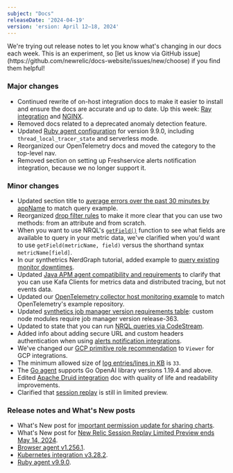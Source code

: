 ```yaml
---
subject: "Docs"
releaseDate: '2024-04-19'
version: 'ersion: April 12–18, 2024'
---
```


<Callout variant="important">
We're trying out release notes to let you know what's changing in our docs each week. This is an experiment, so [let us know via GitHub issue](https://github.com/newrelic/docs-website/issues/new/choose) if you find them helpful!
</Callout>

### Major changes

* Continued rewrite of on-host integration docs to make it easier to install and ensure the docs are accurate and up to date. Up this week: [Ray integration](/docs/infrastructure/host-integrations/host-integrations-list/ray-integration) and [NGINX](/install/nginx).
* Removed docs related to a deprecated anomaly detection feature.
* Updated [Ruby agent configuration](/docs/apm/agents/ruby-agent/configuration/ruby-agent-configuration) for version 9.9.0, including `thread_local_tracer_state` and serverless mode.
* Reorganized our OpenTelemetry docs and moved the category to the top-level nav.
* Removed section on setting up Freshservice alerts notification integration, because we no longer support it.

### Minor changes

* Updated section title to [average errors over the past 30 minutes by appName](/docs/nrql/using-nrql/rate-function/#average-appname-errors) to match query example.
* Reorganized [drop filter rules](/docs/logs/ui-data/drop-data-drop-filter-rules/#create) to make it more clear that you can use two methods: from an attribute and from scratch.
* When you want to use NRQL's [`getField()`](/docs/data-apis/understand-data/metric-data/query-metric-data-type/#use-getfield) function to see what fields are available to query in your metric data, we've clarified when you'd want to use `getField(metricName, field)` versus the shorthand syntax `metricName[field]`.
* In our synthetrics NerdGraph tutorial, added example to [query existing monitor downtimes](/docs/apis/nerdgraph/examples/nerdgraph-synthetics-tutorial/#downtime-query).
* Updated [Java APM agent compatibility and requirements](/docs/apm/agents/java-agent/getting-started/compatibility-requirements-java-agent) to clarify that you can use Kafa Clients for metrics data and distributed tracing, but not events data.
* Updated our [OpenTelemetry collector host monitoring example](/docs/more-integrations/open-source-telemetry-integrations/opentelemetry/collector/opentelemetry-collector-infra-hosts/#host-receiver) to match OpenTelemetry's example repository.
* Updated [synthetics job manager version requirements table](/docs/synthetics/synthetic-monitoring/private-locations/job-manager-transition-guide/#requirements): custom node modules require job manager version release-363.
* Updated to state that you can run [NRQL queries via CodeStream](/docs/codestream/start-here/what-is-codestream).
* Added info about adding secure URL and custom headers authentication when using [alerts notification integrations](/docs/alerts-applied-intelligence/notifications/notification-integrations).
* We've changed our [GCP primitive role recommendation](/docs/infrastructure/google-cloud-platform-integrations/get-started/integrations-custom-roles/#recommended) to `Viewer` for GCP integrations.
* The minimum allowed size of [log entries/lines in KB](/docs/logs/forward-logs/forward-your-logs-using-infrastructure-agent/#max_line_kb) is `33`.
* The [Go agent](/docs/apm/agents/go-agent/get-started/go-agent-compatibility-requirements/#digital-intelligence-platform) supports Go OpenAI library versions 1.19.4 and above.
* Edited [Apache Druid integration](/docs/infrastructure/host-integrations/host-integrations-list/apache-druid-integration) doc with quality of life and readability improvements.
* Clarified that [session replay](/docs/browser/browser-monitoring/browser-pro-features/session-replay) is still in limited preview.

### Release notes and What's New posts

* What's New post for [important permission update for sharing charts](/whats-new/2024/04/whats-new-04-12-get-chart-link-rbac).
* What's New post for [New Relic Session Replay Limited Preview ends May 14, 2024](/whats-new/2024/04/whats-new-04-15-sessionreplayupdate).
* [Browser agent v1.256.1](/docs/release-notes/new-relic-browser-release-notes/browser-agent-release-notes/browser-agent-v1.256.1/).
* [Kubernetes integration v3.28.2](/docs/release-notes/infrastructure-release-notes/kubernetes-integration-release-notes/kubernetes-integration-3-28-2).
* [Ruby agent v9.9.0](/docs/release-notes/agent-release-notes/ruby-release-notes/ruby-agent-9-9-0).